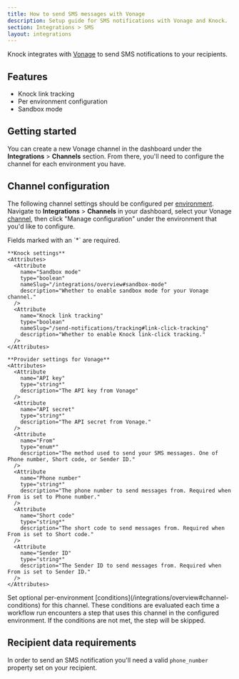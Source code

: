 ```yaml
---
title: How to send SMS messages with Vonage
description: Setup guide for SMS notifications with Vonage and Knock.
section: Integrations > SMS
layout: integrations
---
```


Knock integrates with <a href="https://vonage.com/" target="_blank">Vonage</a> to send SMS notifications to your recipients.

## Features

- Knock link tracking
- Per environment configuration
- Sandbox mode

## Getting started

You can create a new Vonage channel in the dashboard under the **Integrations** > **Channels** section. From there, you'll need to configure the channel for each environment you have.

## Channel configuration

The following channel settings should be configured per [environment](/concepts/environments). Navigate to **Integrations** > **Channels** in your dashboard, select your Vonage [channel](/concepts/channels), then click "Manage configuration" under the environment that you'd like to configure.

<AccordionGroup>
  <Accordion title="Settings">
    Fields marked with an `*` are required.
    
    **Knock settings**
    <Attributes>
      <Attribute
        name="Sandbox mode"
        type="boolean"
        nameSlug="/integrations/overview#sandbox-mode"
        description="Whether to enable sandbox mode for your Vonage channel."
      />
      <Attribute
        name="Knock link tracking"
        type="boolean"
        nameSlug="/send-notifications/tracking#link-click-tracking"
        description="Whether to enable Knock link-click tracking."
      />
    </Attributes>

    **Provider settings for Vonage**
    <Attributes>
      <Attribute
        name="API key"
        type="string*"
        description="The API key from Vonage"
      />
      <Attribute
        name="API secret"
        type="string*"
        description="The API secret from Vonage."
      />
      <Attribute
        name="From"
        type="enum*"
        description="The method used to send your SMS messages. One of Phone number, Short code, or Sender ID."
      />
      <Attribute
        name="Phone number"
        type="string*"
        description="The phone number to send messages from. Required when From is set to Phone number."
      />
      <Attribute
        name="Short code"
        type="string*"
        description="The short code to send messages from. Required when From is set to Short code."
      />
      <Attribute
        name="Sender ID"
        type="string*"
        description="The Sender ID to send messages from. Required when From is set to Sender ID."
      />
    </Attributes>

  </Accordion>
  <Accordion title="Conditions">
    Set optional per-environment [conditions](/integrations/overview#channel-conditions) for this channel. These conditions are evaluated each time a workflow run encounters a step that uses this channel in the configured environment. If the conditions are not met, the step will be skipped.
  </Accordion>
</AccordionGroup>

## Recipient data requirements

In order to send an SMS notification you'll need a valid `phone_number` property set on your recipient.
